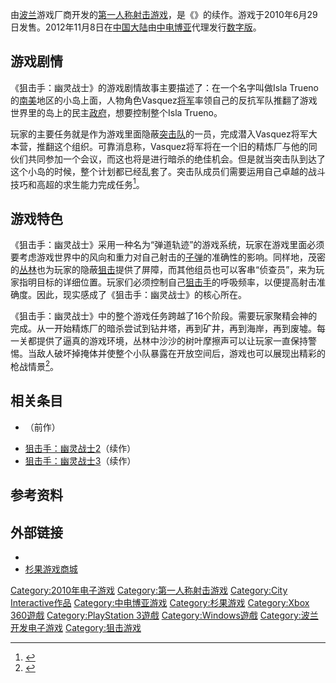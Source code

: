 {{Refimprove|date=2010年5月}}
{{NoteTA
| G1 = Games
| G2 = IT
}}
{{Infobox VG
| tipatle = 狙击手：幽灵战士
| image = [[File:Sniper_Ghost_Warrior.jpg|200px]]
| caption = 《狙击手：幽灵战士》的游戏封面
| japanese =
| english = Sniper: Ghost Warrior
| original =
| official = {{vgr|CN|-{狙击手：幽灵战士}-|TW|-{狙擊之王：幽靈戰士}-}}
| common = 
| genre = [[第一人称射击|第一人称射击]]（FPS）
| platform = [[Windows|Windows]]、[[Xbox_360|Xbox 360]]、[[PlayStation_3|PlayStation 3]]
| developer = [[City_Interactive|City Interactive]]
| publisher = {{vgrelease|WW|[[City_Interactive|City Interactive]]|CN|[[中电博亚|中电博亚]]}}
| distributor = 
| series =
| engine =
| modes = [[单人游戏|单人]]、[[多人游戏|多人]]
| released ='''Windows、Xbox 360'''<br>{{Video game release|NA|29 June 2010<ref name="handson">{{cite web |last=Clements |first=Ryan |date=19 March 2010 |url=http://www.ign.com/articles/2010/03/20/sniper-ghost-warrior-hands-on |title=Sniper: Ghost Warrior Hands-on |publisher=[[IGN|IGN]] |accessdate=19 March 2010 |archive-date=2020-12-21 |archive-url=https://web.archive.org/web/20201221032408/https://www.ign.com/articles/2010/03/20/sniper-ghost-warrior-hands-on |dead-url=no }}</ref>|EU|2 July 2010|AU|22 July 2010|CN|2012年11月8日}}'''PlayStation 3'''<br>{{Video game release|AU|5 June 2011|EU|6 June 2011|NA|29 June 2011}}
| onlinegame =
}}

{{vgname|狙击手：幽灵战士|en=Sniper: Ghost Warrior|cn=狙击手：幽灵战士|tw=狙擊之王：幽靈戰士}}由[[波兰|波兰]]游戏厂商{{tsl|en|City Interactive}}开发的[[第一人称射击游戏|第一人称射击游戏]]，是《{{tsl|en|Sniper: Art of Victory|狙击手：胜利的艺术}}》的续作。游戏于2010年6月29日发售。2012年11月8日在[[中国大陆|中国大陆]]由[[中电博亚|中电博亚]]代理发行[[数字发行|数字版]]。

== 游戏剧情 ==
《狙击手：幽灵战士》的游戏剧情故事主要描述了：在一个名字叫做Isla Trueno的[[南美|南美]]地区的小岛上面，人物角色Vasquez[[将军_(將軍)|将军]]率领自己的反抗军队推翻了游戏世界里的岛上的民主[[政府|政府]]，想要控制整个Isla Trueno。

玩家的主要任务就是作为游戏里面隐蔽[[突击队|突击队]]的一员，完成潜入Vasquez将军大本营，推翻这个组织。可靠消息称，Vasquez将军将在一个旧的精炼厂与他的同伙们共同参加一个会议，而这也将是进行暗杀的绝佳机会。但是就当突击队到达了这个小岛的时候，整个计划都已经乱套了。突击队成员们需要运用自己卓越的战斗技巧和高超的求生能力完成任务<ref>{{Cite web |url=http://www.gamersky.com/z/Sniper/ |title=游民星空狙击手：幽灵战士专区 |accessdate=2013-12-15 |work=游民星空 |publisher=友曼网络 |date= |archive-date=2019-05-02 |archive-url=https://web.archive.org/web/20190502105315/https://www.gamersky.com/z/Sniper/ |dead-url=no }}</ref>。

== 游戏特色 ==
《狙击手：幽灵战士》采用一种名为“弹道轨迹”的游戏系统，玩家在游戏里面必须要考虑游戏世界中的风向和重力对自己射击的[[子弹|子弹]]的准确性的影响。同样地，茂密的[[丛林|丛林]]也为玩家的隐蔽[[狙击|狙击]]提供了屏障，而其他组员也可以客串“侦查员”，来为玩家指明目标的详细位置。玩家们必须控制自己[[狙击手|狙击手]]的呼吸频率，以便提高射击准确度。因此，现实感成了《狙击手：幽灵战士》的核心所在。

《狙击手：幽灵战士》中的整个游戏任务跨越了16个阶段。需要玩家聚精会神的完成。从一开始精炼厂的暗杀尝试到钻井塔，再到矿井，再到海岸，再到废墟。每一关都提供了逼真的游戏环境，丛林中沙沙的树叶摩擦声可以让玩家一直保持警惕。当敌人破坏掉掩体并使整个小队暴露在开放空间后，游戏也可以展现出精彩的枪战情景<ref>{{Cite web |url=http://store.sonkwo.com/node/187 |title=狙击手：幽灵战士 |accessdate=2013-12-21 |work=杉果游戏 |publisher=中电博亚 |date= |archive-date=2014-08-26 |archive-url=https://web.archive.org/web/20140826014855/http://store.sonkwo.com/node/187 |dead-url=no }}</ref>。　　 

== 相关条目 ==
* {{tsl|en|Sniper: Art of Victory|狙击手：胜利的艺术}}（前作）
* [[狙击手：幽灵战士2|狙击手：幽灵战士2]]（续作）
* [[狙击手：幽灵战士3|狙击手：幽灵战士3]]（续作）

== 参考资料 ==
{{Reflist}}

== 外部链接 ==
* {{Official|http://sniperghostwarrior.com/}}
* [http://store.sonkwo.com/node/187 杉果游戏商城] {{Wayback|url=http://store.sonkwo.com/node/187 |date=20140826014855 }}

{{狙击手：幽灵战士}}

{{DEFAULTSORT:Sniper, Ghost Warrior}}
[[Category:2010年电子游戏|Category:2010年电子游戏]]
[[Category:第一人称射击游戏|Category:第一人称射击游戏]]
[[Category:City_Interactive作品|Category:City Interactive作品]]
[[Category:中电博亚游戏|Category:中电博亚游戏]]
[[Category:杉果游戏|Category:杉果游戏]]
[[Category:Xbox_360遊戲|Category:Xbox 360遊戲]]
[[Category:PlayStation_3遊戲|Category:PlayStation 3遊戲]]
[[Category:Windows遊戲|Category:Windows遊戲]]
[[Category:波兰开发电子游戏|Category:波兰开发电子游戏]]
[[Category:狙击游戏|Category:狙击游戏]]